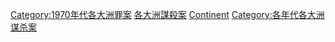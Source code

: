 {{Category pair|1960年代各大洲謀殺案|1980年代各大洲謀殺案}}
[[Category:1970年代各大洲罪案|Category:1970年代各大洲罪案]]
[[Category:各大洲謀殺案|]]
[[Category:1970年代謀殺案|Continent]]
[[Category:各年代各大洲谋杀案|Category:各年代各大洲谋杀案]]
